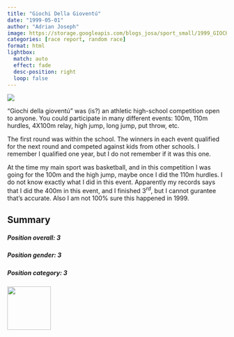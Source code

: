 ```yaml
---
title: "Giochi Della Gioventú"
date: "1999-05-01"
author: "Adrian Joseph"
image: https://storage.googleapis.com/blogs_josa/sport_small/1999_GIOCHI_DELLA_GIOVENTU%CC%80/img/01.png
categories: [race report, random race]
format: html
lightbox:
  match: auto
  effect: fade
  desc-position: right
  loop: false
---
```


![](https://storage.googleapis.com/blogs_josa/sport_small/1999_GIOCHI_DELLA_GIOVENTU%CC%80/img/01.png)

"Giochi della gioventú" was (is?) an athletic high-school competition open to anyone. You could participate in many different events: 100m, 110m hurdles, 4X100m relay, high jump, long jump, put throw, etc. 

The first round was within the school. The winners in each event qualified for the next round and competed against kids from other schools. I remember I qualified one year, but I do not remember if it was this one.

At the time my main sport was basketball, and in this competition I was going for the 100m and the high jump, maybe once I did the 110m hurdles. I do not know exactly what I did in this event. Apparently my records says that I did the 400m in this event, and I finished 3$^{rd}$, but I cannot gurantee that's accurate. Also I am not 100% sure this happened in 1999.


## Summary

```{=html}
<div class="row g-4">

  <div class="col-md-4">
    <div class="card h-100 bg-info text-white">
      <div class="card-body">
        <h5 class="card-title"><b>Position overall: 3</b></h5>
        <p class="card-text"></p>
      </div>
    </div>
  </div>

  <div class="col-md-4">
    <div class="card h-100 bg-primary text-white">
      <div class="card-body">
        <h5 class="card-title"><b>Position gender: 3</b></h5>
        <p class="card-text"></p>
      </div>
    </div>
  </div>

  <div class="col-md-4">
    <div class="card h-100 bg-success text-white">
      <div class="card-body">
        <h5 class="card-title"><b>Position category: 3</b></h5>
        <p class="card-text"></p>
      </div>
    </div>
  </div>

</div>

```





::: {layout-ncol=4}
![](https://storage.googleapis.com/blogs_josa/sport_small/1999_GIOCHI_DELLA_GIOVENTU%CC%80/img/01.png){ width="100" group="hi" }


:::
